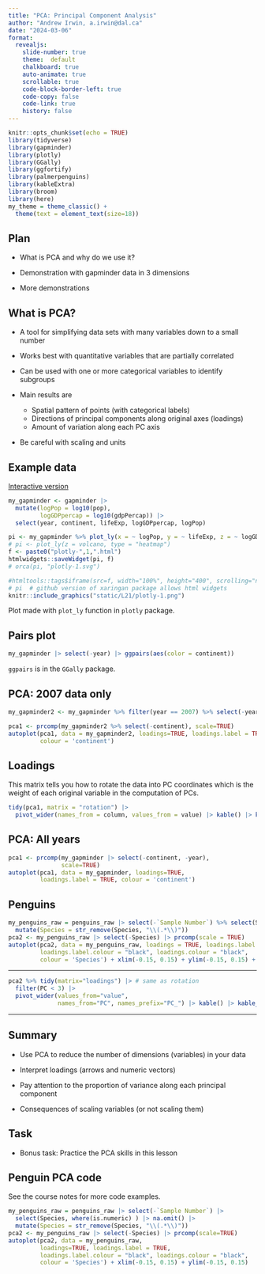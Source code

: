 ```yaml
---
title: "PCA: Principal Component Analysis"
author: "Andrew Irwin, a.irwin@dal.ca"
date: "2024-03-06"
format:
  revealjs:
    slide-number: true
    theme:  default
    chalkboard: true
    auto-animate: true
    scrollable: true
    code-block-border-left: true
    code-copy: false
    code-link: true
    history: false
---
```


```r
knitr::opts_chunk$set(echo = TRUE)
library(tidyverse)
library(gapminder)
library(plotly)
library(GGally)
library(ggfortify)
library(palmerpenguins)
library(kableExtra)
library(broom)
library(here)
my_theme = theme_classic() + 
  theme(text = element_text(size=18))
```

## Plan

* What is PCA and why do we use it?

* Demonstration with gapminder data in 3 dimensions

* More demonstrations


## What is PCA? {.smaller}

* A tool for simplifying data sets with many variables down to a small number

* Works best with quantitative variables that are partially correlated

* Can be used with one or more categorical variables to identify subgroups

* Main results are
  * Spatial pattern of points (with categorical labels)
  * Directions of principal components along original axes (loadings)
  * Amount of variation along each PC axis

* Be careful with scaling and units 

## Example data

[Interactive version](plotly-1.html)
```r
my_gapminder <- gapminder |>
  mutate(logPop = log10(pop),
         logGDPpercap = log10(gdpPercap)) |>
  select(year, continent, lifeExp, logGDPpercap, logPop) 

pi <- my_gapminder %>% plot_ly(x = ~ logPop, y = ~ lifeExp, z = ~ logGDPpercap, color = ~ continent, size = 1)
# pi <- plot_ly(z = volcano, type = "heatmap")
f <- paste0("plotly-",1,".html")
htmlwidgets::saveWidget(pi, f)
# orca(pi, "plotly-1.svg")
```
```r
#htmltools::tags$iframe(src=f, width="100%", height="400", scrolling="no", seamless="seamless", frameBorder="0")
# pi  # github version of xaringan package allows html widgets
knitr::include_graphics("static/L21/plotly-1.png")
```


::: footer
Plot made with `plot_ly` function in `plotly` package.
:::

## Pairs plot

```r
my_gapminder |> select(-year) |> ggpairs(aes(color = continent))
```

::: footer
`ggpairs` is in the `GGally` package.
:::

## PCA: 2007 data only
```r
my_gapminder2 <- my_gapminder %>% filter(year == 2007) %>% select(-year)
```

```r
pca1 <- prcomp(my_gapminder2 %>% select(-continent), scale=TRUE)
autoplot(pca1, data = my_gapminder2, loadings=TRUE, loadings.label = TRUE,
         colour = 'continent')
```

## Loadings

This matrix tells you how to rotate the data into PC coordinates which is the weight of each original variable in the computation of PCs.

```r
tidy(pca1, matrix = "rotation") |>
  pivot_wider(names_from = column, values_from = value) |> kable() |> kable_styling(full_width = FALSE)

```

## PCA: All years

```r
pca1 <- prcomp(my_gapminder |> select(-continent, -year), 
               scale=TRUE)
autoplot(pca1, data = my_gapminder, loadings=TRUE, 
         loadings.label = TRUE, colour = 'continent')
```

## Penguins

```r
my_penguins_raw = penguins_raw |> select(-`Sample Number`) %>% select(Species, where(is.numeric) ) |> na.omit() |>
  mutate(Species = str_remove(Species, "\\(.*\\)"))
pca2 <- my_penguins_raw |> select(-Species) |> prcomp(scale = TRUE)
autoplot(pca2, data = my_penguins_raw, loadings = TRUE, loadings.label = TRUE,
         loadings.label.colour = "black", loadings.colour = "black",
         colour = 'Species') + xlim(-0.15, 0.15) + ylim(-0.15, 0.15) + coord_fixed()
```

---

```r
pca2 %>% tidy(matrix="loadings") |> # same as rotation
  filter(PC < 3) |>
  pivot_wider(values_from="value", 
              names_from="PC", names_prefix="PC_") |> kable() |> kable_styling(full_width = FALSE)
```

---

## Summary

* Use PCA to reduce the number of dimensions (variables) in your data

* Interpret loadings (arrows and numeric vectors)

* Pay attention to the proportion of variance along each principal component

* Consequences of scaling variables (or not scaling them)


## Task

* Bonus task: Practice the PCA skills in this lesson 

## Penguin PCA code

See the course notes for more code examples.

```r
my_penguins_raw = penguins_raw |> select(-`Sample Number`) |>
  select(Species, where(is.numeric) ) |> na.omit() |>
  mutate(Species = str_remove(Species, "\\(.*\\)"))
pca2 <- my_penguins_raw |> select(-Species) |> prcomp(scale=TRUE)
autoplot(pca2, data = my_penguins_raw, 
         loadings=TRUE, loadings.label = TRUE,
         loadings.label.colour = "black", loadings.colour = "black",
         colour = 'Species') + xlim(-0.15, 0.15) + ylim(-0.15, 0.15)
```
